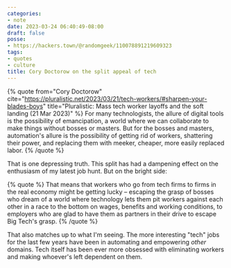 ```yaml
---
categories:
- note
date: 2023-03-24 06:40:49-08:00
draft: false
posse:
- https://hackers.town/@randomgeek/110078891219609323
tags:
- quotes
- culture
title: Cory Doctorow on the split appeal of tech
---
```


{% quote
  from="Cory Doctorow"
  cite="https://pluralistic.net/2023/03/21/tech-workers/#sharpen-your-blades-boys"
  title="Pluralistic: Mass tech worker layoffs and the soft landing (21 Mar 2023)"
  %}
For many technologists, the allure of digital tools is the possibility of emancipation, a world where we can collaborate to make things without bosses or masters. But for the bosses and masters, automation's allure is the possibility of getting rid of workers, shattering their power, and replacing them with meeker, cheaper, more easily replaced labor.
{% /quote %}

That is one depressing truth. This split has had a dampening effect on the enthusiasm of my latest job hunt. But on the bright side:

{% quote %}
That means that workers who go from tech firms to firms in the real economy might be getting lucky – escaping the grasp of bosses who dream of a world where technology lets them pit workers against each other in a race to the bottom on wages, benefits and working conditions, to employers who are glad to have them as partners in their drive to escape Big Tech's grasp.
{% /quote %}

That also matches up to what I'm seeing. The more interesting "tech" jobs for
the last few years have been in automating and empowering *other* domains. Tech
itself has been ever more obsessed with eliminating workers and making whoever's
left dependent on them.
